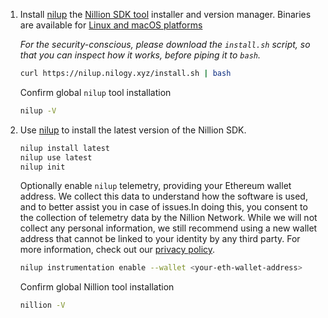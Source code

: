 1. Install [nilup](/nilup) the [Nillion SDK tool](/nillion-sdk-and-tools#nillion-sdk-tools) installer and version manager. Binaries are available for [Linux and macOS platforms](/limitations#platforms)

   _For the security-conscious, please download the `install.sh` script, so that you can inspect how
   it works, before piping it to `bash`._

   ```bash
   curl https://nilup.nilogy.xyz/install.sh | bash
   ```

   Confirm global `nilup` tool installation

   ```bash
   nilup -V
   ```

2. Use [nilup](/nilup) to install the latest version of the Nillion SDK.

   ```bash
   nilup install latest
   nilup use latest
   nilup init
   ```

   Optionally enable `nilup` telemetry, providing your Ethereum wallet address. We collect this data to understand how the software is used, and to better assist you in case of issues.In doing this, you consent to the collection of telemetry data by the Nillion Network. While we will not collect any personal information, we still recommend using a new wallet address that cannot be linked to your identity by any third party.
   For more information, check out our [privacy policy](https://nillion.com/privacy/).

   ```bash
   nilup instrumentation enable --wallet <your-eth-wallet-address>
   ```

   Confirm global Nillion tool installation

   ```bash
   nillion -V
   ```
